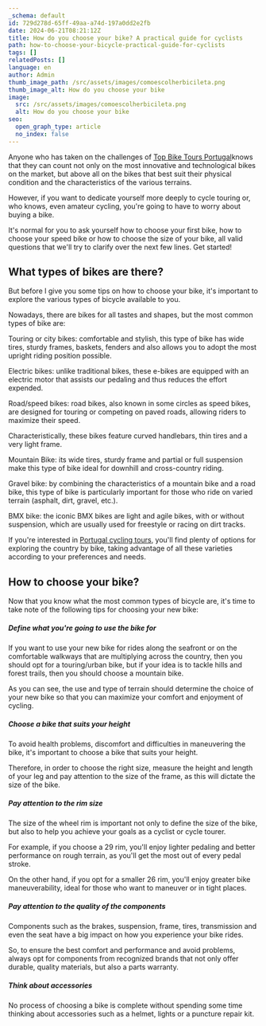 ```yaml
---
_schema: default
id: 729d278d-65ff-49aa-a74d-197a0dd2e2fb
date: 2024-06-21T08:21:12Z
title: How do you choose your bike? A practical guide for cyclists
path: how-to-choose-your-bicycle-practical-guide-for-cyclists
tags: []
relatedPosts: []
language: en
author: Admin
thumb_image_path: /src/assets/images/comoescolherbicileta.png
thumb_image_alt: How do you choose your bike
image:
  src: /src/assets/images/comoescolherbicileta.png
  alt: How do you choose your bike
seo:
  open_graph_type: article
  no_index: false
---
```


Anyone who has taken on the challenges of
[Top Bike Tours Portugal](https://topbiketoursportugal.com/)knows that they can
count not only on the most innovative and technological bikes on the market, but
above all on the bikes that best suit their physical condition and the
characteristics of the various terrains.

However, if you want to dedicate yourself more deeply to cycle touring or, who
knows, even amateur cycling, you're going to have to worry about buying a bike.

It's normal for you to ask yourself how to choose your first bike, how to choose
your speed bike or how to choose the size of your bike, all valid questions that
we'll try to clarify over the next few lines. Get started!

## What types of bikes are there?

But before I give you some tips on how to choose your bike, it's important to
explore the various types of bicycle available to you.

Nowadays, there are bikes for all tastes and shapes, but the most common types
of bike are:

Touring or city bikes: comfortable and stylish, this type of bike has wide
tires, sturdy frames, baskets, fenders and also allows you to adopt the most
upright riding position possible.

Electric bikes: unlike traditional bikes, these e-bikes are equipped with an
electric motor that assists our pedaling and thus reduces the effort expended.

Road/speed bikes: road bikes, also known in some circles as speed bikes, are
designed for touring or competing on paved roads, allowing riders to maximize
their speed.

Characteristically, these bikes feature curved handlebars, thin tires and a very
light frame.

Mountain Bike: its wide tires, sturdy frame and partial or full suspension make
this type of bike ideal for downhill and cross-country riding.

Gravel bike: by combining the characteristics of a mountain bike and a road
bike, this type of bike is particularly important for those who ride on varied
terrain (asphalt, dirt, gravel, etc.).

BMX bike: the iconic BMX bikes are light and agile bikes, with or without
suspension, which are usually used for freestyle or racing on dirt tracks.

If you're interested in
[Portugal cycling tours](https://www.topbiketoursportugal.com/), you'll find
plenty of options for exploring the country by bike, taking advantage of all
these varieties according to your preferences and needs.

## How to choose your bike?

Now that you know what the most common types of bicycle are, it's time to take
note of the following tips for choosing your new bike:

##### Define what you're going to use the bike for

If you want to use your new bike for rides along the seafront or on the
comfortable walkways that are multiplying across the country, then you should
opt for a touring/urban bike, but if your idea is to tackle hills and forest
trails, then you should choose a mountain bike.

As you can see, the use and type of terrain should determine the choice of your
new bike so that you can maximize your comfort and enjoyment of cycling.

##### Choose a bike that suits your height

To avoid health problems, discomfort and difficulties in maneuvering the bike,
it's important to choose a bike that suits your height.

Therefore, in order to choose the right size, measure the height and length of
your leg and pay attention to the size of the frame, as this will dictate the
size of the bike.

##### Pay attention to the rim size

The size of the wheel rim is important not only to define the size of the bike,
but also to help you achieve your goals as a cyclist or cycle tourer.

For example, if you choose a 29 rim, you'll enjoy lighter pedaling and better
performance on rough terrain, as you'll get the most out of every pedal stroke.

On the other hand, if you opt for a smaller 26 rim, you'll enjoy greater bike
maneuverability, ideal for those who want to maneuver or in tight places.

##### Pay attention to the quality of the components

Components such as the brakes, suspension, frame, tires, transmission and even
the seat have a big impact on how you experience your bike rides.

So, to ensure the best comfort and performance and avoid problems, always opt
for components from recognized brands that not only offer durable, quality
materials, but also a parts warranty.

##### Think about accessories

No process of choosing a bike is complete without spending some time thinking
about accessories such as a helmet, lights or a puncture repair kit.
